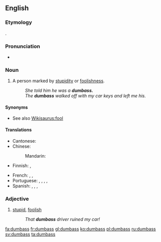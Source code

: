 ==English==

===Etymology===
{{compound|dumb|ass}}.

===Pronunciation===
* {{IPA|/ˈdʌm.æs/}}

===Noun===
{{en-noun|es}}

# {{context|US|vulgar|slang|lang=en}} A person marked by [[stupidity]] or [[foolishness]].
#: ''She told him he was a '''dumbass.'''''
#: ''The '''dumbass''' walked off with my car keys and left me his.''

====Synonyms====
* See also [[Wikisaurus:fool]]

====Translations====
{{trans-top|person marked by stupidity or foolishness}}
* Cantonese: {{tø|yue|傻仔|sc=Hani}}
* Chinese:
*: Mandarin: {{t|cmn|蠢才|sc=Hani}}
* Finnish: {{t+|fi|tollo}}, {{t+|fi|tyhmä}}
{{trans-mid}}
* French: {{t+|fr|abruti|m}}, {{t+|fr|crétin|m}}, {{t+|fr|andouille|f}}
* Portuguese: {{t+|pt|torpe}}, {{t+|pt|tonto|m}}, {{t+|pt|burro|m}}, {{t+|pt|asno|m}}, {{t+|pt|mula|f}}
* Spanish: {{t+|es|torpe|m}}, {{t-|es|tontón|m}}, {{t+|es|tarado|m}}, {{t+|es|gilipollas|n}}
{{trans-bottom}}

===Adjective===
{{en-adj}}

# [[stupid]], [[foolish]]
#: ''That '''dumbass''' driver ruined my car!''

[[fa:dumbass]]
[[fr:dumbass]]
[[gl:dumbass]]
[[ko:dumbass]]
[[pl:dumbass]]
[[ru:dumbass]]
[[sv:dumbass]]
[[ta:dumbass]]